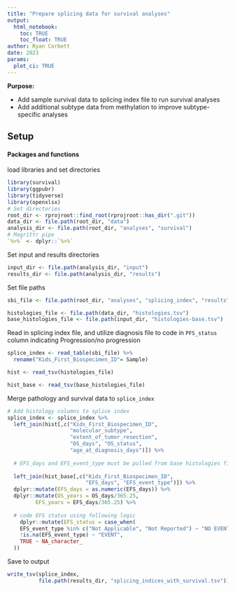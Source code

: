 ```yaml
---
title: "Prepare splicing data for survival analyses"
output: 
  html_notebook:
    toc: TRUE
    toc_float: TRUE
author: Ryan Corbett
date: 2023
params:
  plot_ci: TRUE
---
```


**Purpose:** 

- Add sample survival data to splicing index file to run survival analyses
- Add additional subtype data from methylation to improve subtype-specific analyses

## Setup

#### Packages and functions

load libraries and set directories
```r
library(survival)
library(ggpubr)
library(tidyverse)
library(openxlsx)
# Set directories
root_dir <- rprojroot::find_root(rprojroot::has_dir(".git"))
data_dir <- file.path(root_dir, "data")
analysis_dir <- file.path(root_dir, "analyses", "survival")
# Magrittr pipe
`%>%` <- dplyr::`%>%`
```

Set input and results directories

```r
input_dir <- file.path(analysis_dir, "input")
results_dir <- file.path(analysis_dir, "results")
```

Set file paths

```r
sbi_file <- file.path(root_dir, "analyses", "splicing_index", "results", "splicing_index.total.txt")

histologies_file <- file.path(data_dir, "histologies.tsv")
base_histologies_file <- file.path(input_dir, "histologies-base.tsv")
```

Read in splicing index file, and utilize diagnosis file to code in `PFS_status` column indicating Progression/no progression

```r
splice_index <- read_table(sbi_file) %>%
  rename("Kids_First_Biospecimen_ID"= Sample)

hist <- read_tsv(histologies_file)

hist_base <- read_tsv(base_histologies_file)
```

Merge pathology and survival data to `splice_index`

```r
# Add histology columns to splice index
splice_index <- splice_index %>%
  left_join(hist[,c("Kids_First_Biospecimen_ID",
                    "molecular_subtype",
                    "extent_of_tumor_resection", 
                    "OS_days", "OS_status",
                    "age_at_diagnosis_days")]) %>%
  
  # EFS_days and EFS_event_type must be pulled from base histologies files
  
  left_join(hist_base[,c("Kids_First_Biospecimen_ID",
                         "EFS_days", "EFS_event_type")]) %>%
  dplyr::mutate(EFS_days = as.numeric(EFS_days)) %>%
  dplyr::mutate(OS_years = OS_days/365.25,
         EFS_years = EFS_days/365.25) %>%
  
  # code EFS status using following logic
    dplyr::mutate(EFS_status = case_when(
    EFS_event_type %in% c("Not Applicable", "Not Reported") ~ "NO EVENT",
    !is.na(EFS_event_type) ~ "EVENT",
    TRUE ~ NA_character_
  ))
```

Save to output

```r
write_tsv(splice_index,
          file.path(results_dir, "splicing_indices_with_survival.tsv"))
```
